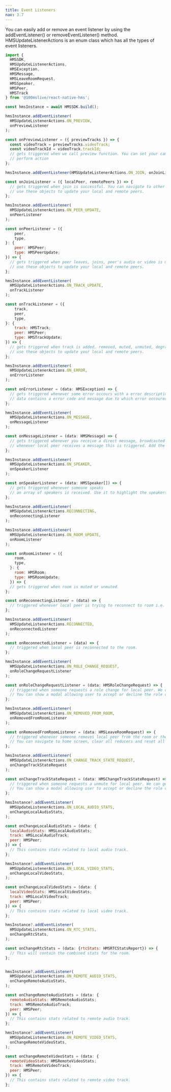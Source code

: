 ```yaml
---
title: Event Listeners
nav: 3.7
---
```


You can easily add or remove an event listener by using the addEventListener() or removeEventListener() method. HMSUpdateListenerActions is an enum class which has all the types of event listeners.

```js
import {
  HMSSDK,
  HMSUpdateListenerActions,
  HMSException,
  HMSMessage,
  HMSLeaveRoomRequest,
  HMSSpeaker,
  HMSPeer,
  HMSTrack
} from '@100mslive/react-native-hms';

const hmsInstance = await HMSSDK.build();

hmsInstance.addEventListener(
  HMSUpdateListenerActions.ON_PREVIEW,
  onPreviewListener
);

const onPreviewListener = ({ previewTracks }) => {
  const videoTrack = previewTracks.videoTrack;
  const videoTrackId = videoTrack.trackId;
  // gets triggered when we call preview function. You can set your camera and mic on/off while joining.
  // perform action
};

hmsInstance.addEventListener(HMSUpdateListenerActions.ON_JOIN, onJoinListener);

const onJoinListener = ({ localPeer, remotePeers }) => {
  // gets triggered when join is successful. You can navigate to other screens.
  // use these objects to update your local and remote peers.
};

hmsInstance.addEventListener(
  HMSUpdateListenerActions.ON_PEER_UPDATE,
  onPeerListener
);

const onPeerListener = ({
    peer,
    type,
}: {
    peer: HMSPeer;
    type: HMSPeerUpdate;
}) => {
  // gets triggered when peer leaves, joins, peer's audio or video is muted, starts or stops speaking, role is changed or becomes dominant speaker.
  // use these objects to update your local and remote peers.
};

hmsInstance.addEventListener(
  HMSUpdateListenerActions.ON_TRACK_UPDATE,
  onTrackListener
);

const onTrackListener = ({
    track,
    peer,
    type,
}: {
    track: HMSTrack;
    peer: HMSPeer;
    type: HMSTrackUpdate;
}) => {
  // gets triggered when track is added, removed, muted, unmuted, degraded and restored back.
  // use these objects to update your local and remote peers.
};

hmsInstance.addEventListener(
  HMSUpdateListenerActions.ON_ERROR,
  onErrorListener
);

const onErrorListener = (data: HMSException) => {
  // gets triggered whenever some error occours with a error description. You can either log it or navigate to some error screen.
  // data contains a error code and message due to which error occoured.
};

hmsInstance.addEventListener(
  HMSUpdateListenerActions.ON_MESSAGE,
  onMessageListener
);

const onMessageListener = (data: HMSMessage) => {
  // gets triggered whenever you receive a direct message, broadcasted message or role-based message.
  // whenever local peer receives a message this is triggered. Add the message to reducer.
};

hmsInstance.addEventListener(
  HMSUpdateListenerActions.ON_SPEAKER,
  onSpeakerListener
);

const onSpeakerListener = (data: HMSSpeaker[]) => {
  // gets triggered whenever someone speaks
  // an array of speakers is received. Use it to highlight the speakers.
};

hmsInstance.addEventListener(
  HMSUpdateListenerActions.RECONNECTING,
  onReconnectingListener
);

hmsInstance.addEventListener(
  HMSUpdateListenerActions.ON_ROOM_UPDATE,
  onRoomListener
);

const onRoomListener = ({
    room,
    type,
  }: {
    room: HMSRoom;
    type: HMSRoomUpdate;
  }) => {
  // gets triggered when room is muted or unmuted.
};

const onReconnectingListener = (data) => {
  // triggered whenever local peer is trying to reconnect to room i.e. bad network.
};

hmsInstance.addEventListener(
  HMSUpdateListenerActions.RECONNECTED,
  onReconnectedListener
);

const onReconnectedListener = (data) => {
  // triggered when local peer is reconnected to the room.
};

hmsInstance.addEventListener(
  HMSUpdateListenerActions.ON_ROLE_CHANGE_REQUEST,
  onRoleChangeRequestListener
);

const onRoleChangeRequestListener = (data: HMSRoleChangeRequest) => {
  // triggered when someone requests a role change for local peer. We can get data.requestedBy.name, data.suggestedRole.name
  // You can show a modal allowing user to accept or decline the role change request whenever this is triggered.
};

hmsInstance.addEventListener(
  HMSUpdateListenerActions.ON_REMOVED_FROM_ROOM,
  onRemovedFromRoomListener
);

const onRemovedFromRoomListener = (data: HMSLeaveRoomRequest) => {
  // triggered whenever someone removes local peer from the room or the room is ended.
  // You can navigate to home screen, clear all reducers and reset all the states whenever this is triggered
};

hmsInstance.addEventListener(
  HMSUpdateListenerActions.ON_CHANGE_TRACK_STATE_REQUEST,
  onChangeTrackStateRequest
);

const onChangeTrackStateRequest = (data: HMSChangeTrackStateRequest) => {
  // triggered when someone requests a unmute for local peer. We can get data.requestedBy.name, data.trackType
  // You can show a modal allowing user to accept or decline the role change request whenever this is triggered.
};

hmsInstance?.addEventListener(
  HMSUpdateListenerActions.ON_LOCAL_AUDIO_STATS,
  onChangeLocalAudioStats,
);

const onChangeLocalAudioStats = (data: {
  localAudioStats: HMSLocalAudioStats;
  track: HMSLocalAudioTrack;
  peer: HMSPeer;
}) => {
  // This contains stats related to local audio track.
};

hmsInstance?.addEventListener(
  HMSUpdateListenerActions.ON_LOCAL_VIDEO_STATS,
  onChangeLocalVideoStats,
);

const onChangeLocalVideoStats = (data: {
  localVideoStats: HMSLocalVideoStats;
  track: HMSLocalVideoTrack;
  peer: HMSPeer;
}) => {
  // This contains stats related to local video track.
};

hmsInstance?.addEventListener(
  HMSUpdateListenerActions.ON_RTC_STATS,
  onChangeRtcStats,
);

const onChangeRtcStats = (data: {rtcStats: HMSRTCStatsReport}) => {
  // This will contain the combined stats for the room.
};


hmsInstance?.addEventListener(
  HMSUpdateListenerActions.ON_REMOTE_AUDIO_STATS,
  onChangeRemoteAudioStats,
);

const onChangeRemoteAudioStats = (data: {
  remoteAudioStats: HMSRemoteAudioStats;
  track: HMSRemoteAudioTrack;
  peer: HMSPeer;
}) => {
  // This contains stats related to remote audio track.
};

hmsInstance?.addEventListener(
  HMSUpdateListenerActions.ON_REMOTE_VIDEO_STATS,
  onChangeRemoteVideoStats,
);

const onChangeRemoteVideoStats = (data: {
  remoteVideoStats: HMSRemoteVideoStats;
  track: HMSRemoteVideoTrack;
  peer: HMSPeer;
}) => {
  // This contains stats related to remote video track.
};
```
